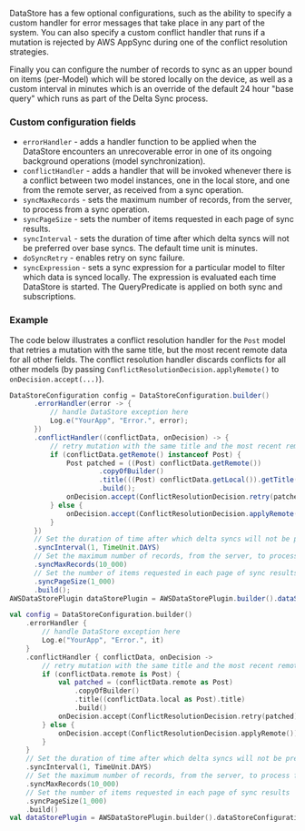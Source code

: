 DataStore has a few optional configurations, such as the ability to specify a custom handler for error messages that take place in any part of the system. You can also specify a custom conflict handler that runs if a mutation is rejected by AWS AppSync during one of the conflict resolution strategies.

Finally you can configure the number of records to sync as an upper bound on items (per-Model) which will be stored locally on the device, as well as a custom interval in minutes which is an override of the default 24 hour "base query" which runs as part of the Delta Sync process.

### Custom configuration fields
- `errorHandler` - adds a handler function to be applied when the DataStore encounters an unrecoverable error in one of its ongoing background operations (model synchronization).
- `conflictHandler` - adds a handler that will be invoked whenever there is a conflict between two model instances, one in the local store, and one from the remote server, as received from a sync operation.
- `syncMaxRecords` - sets the maximum number of records, from the server, to process from a sync operation.
- `syncPageSize` - sets the number of items requested in each page of sync results.
- `syncInterval` - sets the duration of time after which delta syncs will not be preferred over base syncs. The default time unit is minutes.
- `doSyncRetry` - enables retry on sync failure.
- `syncExpression` - sets a sync expression for a particular model to filter which data is synced locally.  The expression is evaluated each time DataStore is started.  The QueryPredicate is applied on both sync and subscriptions.

### Example

The code below illustrates a conflict resolution handler for the `Post` model that retries a mutation with the same title, but the most recent remote data for all other fields. The conflict resolution handler discards conflicts for all other models (by passing `ConflictResolutionDecision.applyRemote()` to `onDecision.accept(...)`).

<BlockSwitcher>
<Block name="Java">

```java
DataStoreConfiguration config = DataStoreConfiguration.builder()
      .errorHandler(error -> {
          // handle DataStore exception here
          Log.e("YourApp", "Error.", error);
      })
      .conflictHandler((conflictData, onDecision) -> {
          // retry mutation with the same title and the most recent remote data for other fields
          if (conflictData.getRemote() instanceof Post) {
              Post patched = ((Post) conflictData.getRemote())
                      .copyOfBuilder()
                      .title(((Post) conflictData.getLocal()).getTitle())
                      .build();
              onDecision.accept(ConflictResolutionDecision.retry(patched));
          } else {
              onDecision.accept(ConflictResolutionDecision.applyRemote());
          }
      })
      // Set the duration of time after which delta syncs will not be preferred over base syncs
      .syncInterval(1, TimeUnit.DAYS)
      // Set the maximum number of records, from the server, to process from a sync operation
      .syncMaxRecords(10_000)
      // Set the number of items requested in each page of sync results
      .syncPageSize(1_000)
      .build();
AWSDataStorePlugin dataStorePlugin = AWSDataStorePlugin.builder().dataStoreConfiguration(config).build();
```

</Block>
<Block name="Kotlin">

```kotlin
val config = DataStoreConfiguration.builder()
    .errorHandler {
        // handle DataStore exception here
        Log.e("YourApp", "Error.", it)
    }
    .conflictHandler { conflictData, onDecision ->
        // retry mutation with the same title and the most recent remote data for other fields
        if (conflictData.remote is Post) {
            val patched = (conflictData.remote as Post)
                .copyOfBuilder()
                .title((conflictData.local as Post).title)
                .build()
            onDecision.accept(ConflictResolutionDecision.retry(patched))
        } else {
            onDecision.accept(ConflictResolutionDecision.applyRemote())
        }
    }
    // Set the duration of time after which delta syncs will not be preferred over base syncs
    .syncInterval(1, TimeUnit.DAYS)
    // Set the maximum number of records, from the server, to process from a sync operation
    .syncMaxRecords(10_000)
    // Set the number of items requested in each page of sync results
    .syncPageSize(1_000)
    .build()
val dataStorePlugin = AWSDataStorePlugin.builder().dataStoreConfiguration(config).build()
```

</Block>
</BlockSwitcher>

